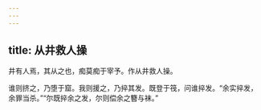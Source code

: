 ```yaml
---
---
---
```

title: 从井救人操
---



井有人焉，其从之也，痴莫痴于宰予。作从井救人操。





谁则挤之，乃堕于窟。我则援之，乃捽其发。既登于筏，问谁捽发。“余实捽发，余罪当杀。”“尔既捽余之发，尔则偿余之簪与袜。”